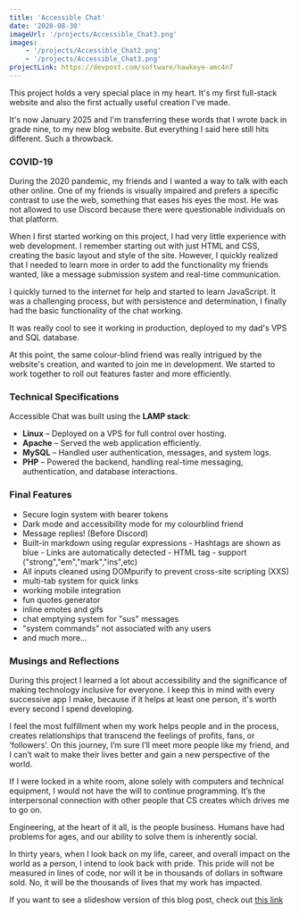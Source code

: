```yaml
---
title: 'Accessible Chat'
date: '2020-08-30'
imageUrl: '/projects/Accessible_Chat3.png'
images:
    - '/projects/Accessible_Chat2.png'
    - '/projects/Accessible_Chat3.png'
projectLink: https://devpost.com/software/hawkeye-amc4n7
---
```


This project holds a very special place in my heart. It's my first full-stack website and also the first actually useful creation I've made.

It's now January 2025 and I'm transferring these words that I wrote back in grade nine, to my new blog website. But everything I said here still hits different. Such a throwback.

### COVID-19

During the 2020 pandemic, my friends and I wanted a way to talk with each other online. One of my friends is visually impaired and prefers a specific contrast to use the web, something that eases his eyes the most. He was not allowed to use Discord because there were questionable individuals on that platform.

When I first started working on this project, I had very little experience with web development. I remember starting out with just HTML and CSS, creating the basic layout and style of the site. However, I quickly realized that I needed to learn more in order to add the functionality my friends wanted, like a message submission system and real-time communication.

I quickly turned to the internet for help and started to learn JavaScript. It was a challenging process, but with persistence and determination, I finally had the basic functionality of the chat working.

It was really cool to see it working in production, deployed to my dad's VPS and SQL database.

At this point, the same colour-blind friend was really intrigued by the website's creation, and wanted to join me in development. We started to work together to roll out features faster and more efficiently.

### Technical Specifications

Accessible Chat was built using the **LAMP stack**:

-   **Linux** – Deployed on a VPS for full control over hosting.
-   **Apache** – Served the web application efficiently.
-   **MySQL** – Handled user authentication, messages, and system logs.
-   **PHP** – Powered the backend, handling real-time messaging, authentication, and database interactions.

### Final Features

-   Secure login system with bearer tokens
-   Dark mode and accessibility mode for my colourblind friend
-   Message replies! (Before Discord)
-   Built-in markdown using regular expressions - Hashtags are shown as blue - Links are automatically detected - HTML tag - support ("strong","em","mark","ins",etc)
-   All inputs cleaned using DOMpurify to prevent cross-site scripting (XXS)
-   multi-tab system for quick links
-   working mobile integration
-   fun quotes generator
-   inline emotes and gifs
-   chat emptying system for "sus" messages
-   "system commands" not associated with any users
-   and much more...

### Musings and Reflections

During this project I learned a lot about accessibility and the significance of making technology inclusive for everyone. I keep this in mind with every successive app I make, because if it helps at least one person, it's worth every second I spend developing.

I feel the most fulfillment when my work helps people and in the process, creates relationships that transcend the feelings of profits, fans, or ‘followers’. On this journey, I’m sure I’ll meet more people like my friend, and I can’t wait to make their lives better and gain a new perspective of the world.

If I were locked in a white room, alone solely with computers and technical equipment, I would not have the will to continue programming. It’s the interpersonal connection with other people that CS creates which drives me to go on.

Engineering, at the heart of it all, is the people business. Humans have had problems for ages, and our ability to solve them is inherently social.

In thirty years, when I look back on my life, career, and overall impact on the world as a person, I intend to look back with pride. This pride will not be measured in lines of code, nor will it be in thousands of dollars in software sold. No, it will be the thousands of lives that my work has impacted.

If you want to see a slideshow version of this blog post, check out [this link](https://docs.google.com/presentation/d/1QaQ2VSnedZth80C1NJsNnH629BzmZFMqiqoptdOPBJQ/)
